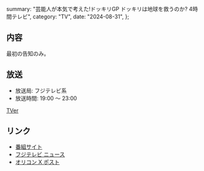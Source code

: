   summary: "芸能人が本気で考えた!ドッキリGP ドッキリは地球を救うのか? 4時間テレビ",
  category: "TV",
  date: "2024-08-31",
};

## 内容

最初の告知のみ。

## 放送

- 放送局: フジテレビ系
- 放送時間: 19:00 〜 23:00

[TVer](https://tver.jp/series/sr8y9zb5qo)

## リンク

- [番組サイト](https://www.fujitv.co.jp/dokkirigp/)
- [フジテレビ ニュース](https://www.fujitv.co.jp/fujitv/news/20240983.html)
- [オリコン X ポスト](https://x.com/oricon/status/1821645055159099546)
